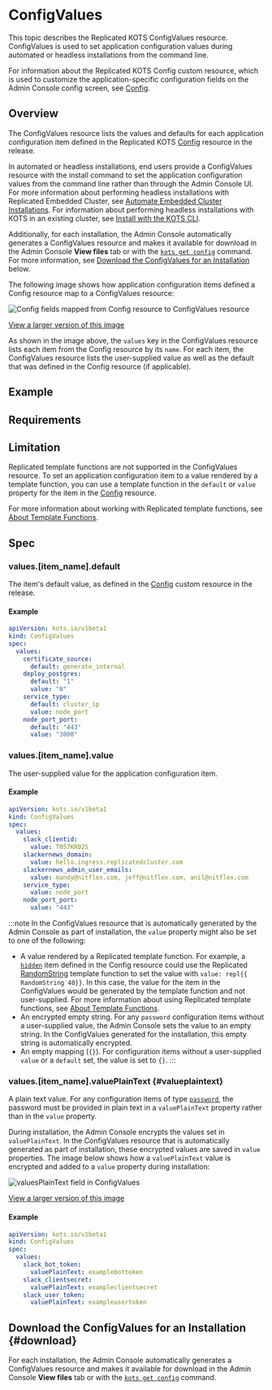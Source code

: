 
# ConfigValues

This topic describes the Replicated KOTS ConfigValues resource. ConfigValues is used to set application configuration values during automated or headless installations from the command line.

For information about the Replicated KOTS Config custom resource, which is used to customize the application-specific configuration fields on the Admin Console config screen, see [Config](custom-resource-config).

## Overview

The ConfigValues resource lists the values and defaults for each application configuration item defined in the Replicated KOTS [Config](custom-resource-config) resource in the release.

In automated or headless installations, end users provide a ConfigValues resource with the install command to set the application configuration values from the command line rather than through the Admin Console UI. For more information about performing headless installations with Replicated Embedded Cluster, see [Automate Embedded Cluster Installations](/enterprise/installing-embedded-automation). For information about performing headless installations with KOTS in an existing cluster, see [Install with the KOTS CLI](/enterprise/installing-existing-cluster-automation).

Additionally, for each installation, the Admin Console automatically generates a ConfigValues resource and makes it available for download in the Admin Console **View files** tab or with the [`kots get config`](/reference/kots-cli-get-config) command. For more information, see [Download the ConfigValues for an Installation](#download) below.

The following image shows how application configuration items defined a Config resource map to a ConfigValues resource:

![Config fields mapped from Config resource to ConfigValues resource](/images/configvalues-diagram.png)

[View a larger version of this image](/images/configvalues-diagram.png)

As shown in the image above, the `values` key in the ConfigValues resource lists each item from the Config resource by its `name`. For each item, the ConfigValues resource lists the user-supplied value as well as the default that was defined in the Config resource (if applicable).

## Example

<ConfigValuesExample/>

## Requirements

<ConfigValuesRequirements/>

## Limitation

Replicated template functions are not supported in the ConfigValues resource. To set an application configuration item to a value rendered by a template function, you can use a template function in the `default` or `value` property for the item in the [Config](custom-resource-config) resource.

For more information about working with Replicated template functions, see [About Template Functions](/reference/template-functions-about).

## Spec

### values.[item_name].default

The item's default value, as defined in the [Config](custom-resource-config) custom resource in the release.

#### Example

```yaml
apiVersion: kots.io/v1beta1
kind: ConfigValues
spec:
  values:
    certificate_source:
      default: generate_internal
    deploy_postgres:
      default: "1"
      value: "0"
    service_type:
      default: cluster_ip
      value: node_port
    node_port_port:
      default: "443"
      value: "3000"     
```

### values.[item_name].value

The user-supplied value for the application configuration item.

#### Example

```yaml
apiVersion: kots.io/v1beta1
kind: ConfigValues
spec:
  values:
    slack_clientid:
      value: T057KR02S
    slackernews_domain:
      value: hello.ingress.replicatedcluster.com
    slackernews_admin_user_emails:
      value: mandy@nitflex.com, jeff@nitflex.com, anil@nitflex.com  
    service_type:
      value: node_port
    node_port_port:
      value: "443"  
```

:::note
In the ConfigValues resource that is automatically generated by the Admin Console as part of installation, the `value` property might also be set to one of the following:
* A value rendered by a Replicated template function. For example, a [`hidden`](/reference/custom-resource-config#hidden) item defined in the Config resource could use the Replicated [RandomString](/reference/template-functions-static-context#randomstring) template function to set the value with `value: repl{{ RandomString 40}}`. In this case, the value for the item in the ConfigValues would be generated by the template function and not user-supplied. For more information about using Replicated template functions, see [About Template Functions](/reference/template-functions-about).
* An encrypted empty string. For any `password` configuration items without a user-supplied value, the Admin Console sets the value to an empty string. In the ConfigValues generated for the installation, this empty string is automatically encrypted.
* An empty mapping (`{}`). For configuration items without a user-supplied `value` or a `default` set, the value is set to `{}`.
:::

### values.[item_name].valuePlainText {#valueplaintext}

A plain text value. For any configuration items of type [`password`](/reference/custom-resource-config#password), the password must be provided in plain text in a `valuePlainText` property rather than in the `value` property.

During installation, the Admin Console encrypts the values set in `valuePlainText`. In the ConfigValues resource that is automatically generated as part of installation, these encrypted values are saved in `value` properties. The image below shows how a `valuePlainText` value is encrypted and added to a `value` property during installation:

![valuesPlainText field in ConfigValues](/images/configvalues-plaintext.png)

[View a larger version of this image](/images/configvalues-plaintext.png)

#### Example

```yaml
apiVersion: kots.io/v1beta1
kind: ConfigValues
spec:
  values:
    slack_bot_token:
      valuePlainText: examplebottoken
    slack_clientsecret:
      valuePlainText: exampleclientsecret
    slack_user_token:
      valuePlainText: exampleusertoken
```

## Download the ConfigValues for an Installation {#download}

For each installation, the Admin Console automatically generates a ConfigValues resource and makes it available for download in the Admin Console **View files** tab or with the [`kots get config`](/reference/kots-cli-get-config) command.

<GetConfigValues/>
